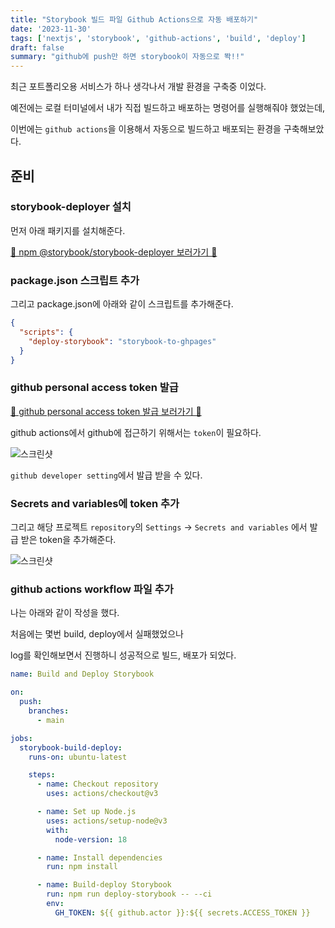 ```yaml
---
title: "Storybook 빌드 파일 Github Actions으로 자동 배포하기"
date: '2023-11-30'
tags: ['nextjs', 'storybook', 'github-actions', 'build', 'deploy']
draft: false
summary: "github에 push만 하면 storybook이 자동으로 똭!!"
---
```


최근 포트폴리오용 서비스가 하나 생각나서 개발 환경을 구축중 이었다.

예전에는 로컬 터미널에서 내가 직접 빌드하고 배포하는 명령어를 실행해줘야 했었는데,

이번에는 `github actions`을 이용해서 자동으로 빌드하고 배포되는 환경을 구축해보았다.

## 준비

### storybook-deployer 설치

먼저 아래 패키지를 설치해준다.

[📌 npm @storybook/storybook-deployer 보러가기 📌](https://www.npmjs.com/package/@storybook/storybook-deployer)

### package.json 스크립트 추가

그리고 package.json에 아래와 같이 스크립트를 추가해준다.

```json
{
  "scripts": {
    "deploy-storybook": "storybook-to-ghpages"
  }
}
```

### github personal access token 발급

[📌 github personal access token 발급 보러가기 📌](https://docs.github.com/en/authentication/keeping-your-account-and-data-secure/creating-a-personal-access-token)

github actions에서 github에 접근하기 위해서는 `token`이 필요하다.

![스크린샷](https://github.com/nostrss/next13-blog/assets/56717167/0f7fac51-4339-4885-97e9-3ddb3a991ce8)

`github developer setting`에서 발급 받을 수 있다.

### Secrets and variables에 token 추가

그리고 해당 프로젝트 `repository`의 `Settings` -> `Secrets and variables` 에서 발급 받은 token을 추가해준다.

![스크린샷](https://github.com/nostrss/fetchapi/assets/56717167/b2b8b92e-809f-48d6-8d92-ddf05de6896b)

### github actions workflow 파일 추가

나는 아래와 같이 작성을 했다.

처음에는 몇번 build, deploy에서 실패했었으나

log를 확인해보면서 진행하니 성공적으로 빌드, 배포가 되었다.

```yml
name: Build and Deploy Storybook

on:
  push:
    branches:
      - main

jobs:
  storybook-build-deploy:
    runs-on: ubuntu-latest

    steps:
      - name: Checkout repository
        uses: actions/checkout@v3

      - name: Set up Node.js
        uses: actions/setup-node@v3
        with:
          node-version: 18

      - name: Install dependencies
        run: npm install

      - name: Build-deploy Storybook
        run: npm run deploy-storybook -- --ci
        env:
          GH_TOKEN: ${{ github.actor }}:${{ secrets.ACCESS_TOKEN }}
```
